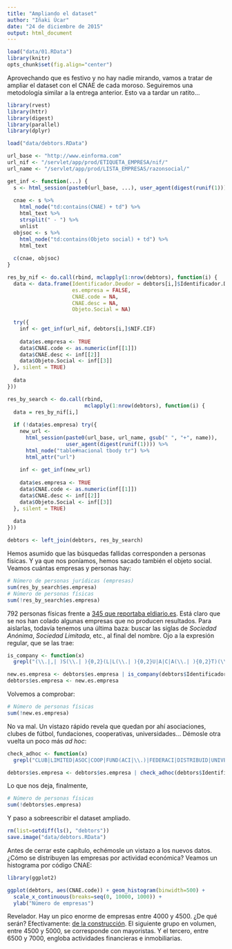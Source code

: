 ```yaml
---
title: "Ampliando el dataset"
author: "Iñaki Úcar"
date: "24 de diciembre de 2015"
output: html_document
---
```

```r
load("data/01.RData")
library(knitr)
opts_chunk$set(fig.align="center")
```

Aprovechando que es festivo y no hay nadie mirando, vamos a tratar de ampliar el dataset con el CNAE de cada moroso. Seguiremos una metodología similar a la entrega anterior. Esto va a tardar un ratito...

```r
library(rvest)
library(httr)
library(digest)
library(parallel)
library(dplyr)

load("data/debtors.RData")

url_base <- "http://www.einforma.com"
url_nif <- "/servlet/app/prod/ETIQUETA_EMPRESA/nif/"
url_name <- "/servlet/app/prod/LISTA_EMPRESAS/razonsocial/"

get_inf <- function(...) {
  s <- html_session(paste0(url_base, ...), user_agent(digest(runif(1)))) 
  
  cnae <- s %>% 
    html_node("td:contains(CNAE) + td") %>% 
    html_text %>%
    strsplit(" - ") %>% 
    unlist
  objsoc <- s %>% 
    html_node("td:contains(Objeto social) + td") %>% 
    html_text
  
  c(cnae, objsoc)
}

res_by_nif <- do.call(rbind, mclapply(1:nrow(debtors), function(i) {
  data <- data.frame(Identificador.Deudor = debtors[i,]$Identificador.Deudor,
                     es.empresa = FALSE, 
                     CNAE.code = NA, 
                     CNAE.desc = NA, 
                     Objeto.Social = NA)
  
  try({
    inf <- get_inf(url_nif, debtors[i,]$NIF.CIF)
    
    data$es.empresa <- TRUE
    data$CNAE.code <- as.numeric(inf[[1]])
    data$CNAE.desc <- inf[[2]]
    data$Objeto.Social <- inf[[3]]
  }, silent = TRUE)
  
  data
}))

res_by_search <- do.call(rbind, 
                         mclapply(1:nrow(debtors), function(i) {
  data = res_by_nif[i,]
  
  if (!data$es.empresa) try({
    new_url <- 
      html_session(paste0(url_base, url_name, gsub(" ", "+", name)),
                   user_agent(digest(runif(1)))) %>%
      html_node("table#nacional tbody tr") %>% 
      html_attr("url")
    
    inf <- get_inf(new_url)
    
    data$es.empresa <- TRUE
    data$CNAE.code <- as.numeric(inf[[1]])
    data$CNAE.desc <- inf[[2]]
    data$Objeto.Social <- inf[[3]]
  }, silent = TRUE)
  
  data
}))

debtors <- left_join(debtors, res_by_search)
```

Hemos asumido que las búsquedas fallidas corresponden a personas físicas. Y ya que nos poníamos, hemos sacado también el objeto social. Veamos cuántas empresas y personas hay:

```r
# Número de personas jurídicas (empresas)
sum(res_by_search$es.empresa)
# Número de personas físicas
sum(!res_by_search$es.empresa)
```

792 personas físicas frente a [345 que reportaba eldiario.es](http://www.eldiario.es/economia/lista-grandes-morosos-Hacienda_0_465803540.html). Está claro que se nos han colado algunas empresas que no producen resultados. Para aislarlas, todavía tenemos una última baza: buscar las siglas de _Sociedad Anónima_, _Sociedad Limitada_, etc., al final del nombre. Ojo a la expresión regular, que se las trae:

```r
is_company <- function(x)
  grepl("(\\.|,| )S(\\.| ){0,2}(L|L(\\.| ){0,2}U|A|C|A(\\.| ){0,2}T)(\\.)?", x)

new.es.empresa <- debtors$es.empresa | is_company(debtors$Identificador.Deudor)
debtors$es.empresa <- new.es.empresa
```

Volvemos a comprobar:

```r
# Número de personas físicas
sum(!new.es.empresa)
```

No va mal. Un vistazo rápido revela que quedan por ahí asociaciones, clubes de fútbol, fundaciones, cooperativas, universidades... Démosle otra vuelta un poco más _ad hoc_:

```r
check_adhoc <- function(x)
  grepl("CLUB|LIMITED|ASOC|COOP|FUND(ACI|\\.)|FEDERACI|DISTRIBUID|UNIVERSI|COMPAÑ|SOCI(E)?DAD|CONSORCI|CETECSER|DESTILER|DITRALSA|ELABORAD|FRUABISL|GESTI(O|Ó)N|LEGION|JUNTA|MANCOMUNIDAD|SERVIC|GOLF|ORGANIZA|TRASVASE|HOLDING|TRADER|OUTLET|GANADERA|SEGURIDAD|ENERGETIC|DIETMAR|GRAMANET|VALGRICENTRI", x)

debtors$es.empresa <- debtors$es.empresa | check_adhoc(debtors$Identificador.Deudor)
```

Lo que nos deja, finalmente,

```r
# Número de personas físicas
sum(!debtors$es.empresa)
```

Y paso a sobreescribir el dataset ampliado.

```r
rm(list=setdiff(ls(), "debtors"))
save.image("data/debtors.RData")
```

Antes de cerrar este capítulo, echémosle un vistazo a los nuevos datos. ¿Cómo se distribuyen las empresas por actividad económica? Veamos un histograma por código CNAE:

```r
library(ggplot2)

ggplot(debtors, aes(CNAE.code)) + geom_histogram(binwidth=500) +
  scale_x_continuous(breaks=seq(0, 10000, 1000)) +
  ylab("Número de empresas")
```

Revelador. Hay un pico enorme de empresas entre 4000 y 4500. ¿De qué serán? Efectivamente: [de la construcción](http://www.cnae.com.es/lista-actividades.php). El siguiente grupo en volumen, entre 4500 y 5000, se corresponde con mayoristas. Y el tercero, entre 6500 y 7000, engloba actividades financieras e inmobiliarias.
